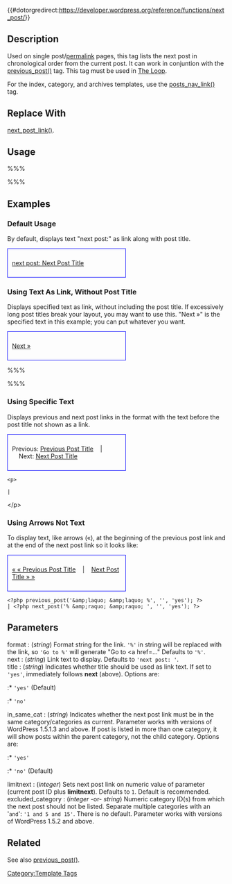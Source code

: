 {{#dotorgredirect:https://developer.wordpress.org/reference/functions/next_post/}}

{{Languages|
{{en|Function Reference/next_post}}
{{ja|テンプレートタグ/next_post}}
}}

{{Deprecated}}
== Description ==

Used on single post/[[Glossary#Permalink|permalink]] pages, this tag lists the next post in chronological order from the current post. It can work in conjuntion with the [[Template_Tags/previous_post|previous_post()]] tag.  This tag must be used in [[The Loop]].

For the index, category, and archives templates, use the [[Template_Tags/posts_nav_link|posts_nav_link()]] tag.

== Replace With ==

[[Template_Tags/next_post_link|next_post_link()]].

== Usage ==

%%% <?php next_post('format', 'next', 'title', 'in_same_cat',
                limitnext, excluded_category); ?> %%%

== Examples  ==
===Default Usage===

By default, displays text "next post:" as link along with post title.

<div style="border:1px solid blue; width:50%; padding:10px">[[#Examples|next post: Next Post Title]]</div>
 
 <?php next_post(); ?>

===Using Text As Link, Without Post Title===

Displays specified text as link, without including the post title. If excessively long post titles break your layout, you may want to use this. "Next &raquo;" is the specified text in this example; you can put whatever you want.

<div style="border:1px solid blue; width:50%; padding:10px">[[#Examples|Next &raquo;]]</div>
 
%%% <?php next_post('%','Next &raquo;', 'no'); ?> %%%

===Using Specific Text===

Displays previous and next post links in the format with the text before the post title not shown as a link.

<div style="border:1px solid blue; width:50%; padding:10px">Previous: [[#Examples|Previous Post Title]]&nbsp;&nbsp;&nbsp;&nbsp;|&nbsp;&nbsp;&nbsp;&nbsp;Next: [[#Examples|Next Post Title]]</div>

 &lt;p&gt;<?php previous_post('%', 'Previous:', 'no'); ?> 
 | <?php next_post('%', 'Next:', 'no'); ?>&lt;/p&gt;

===Using Arrows Not Text===

To display text, like arrows (&laquo;), at the beginning of the previous post link and at the end of the next post link so it looks like:

<div style="border:1px solid blue; width:50%; padding:10px">[[#Examples|&laquo; &laquo; Previous Post Title]]&nbsp;&nbsp;&nbsp;&nbsp;|&nbsp;&nbsp;&nbsp;&nbsp;[[#Examples|Next Post Title &raquo; &raquo; ]]</div>

<pre><?php previous_post('&amp;laquo; &amp;laquo; %', '', 'yes'); ?>
| <?php next_post('% &amp;raquo; &amp;raquo; ', '', 'yes'); ?></pre>

== Parameters ==

; format : (''string'') Format string for the link. <tt>'%'</tt> in string will be replaced with the link, so <tt>'Go to %'</tt> will generate "Go to <a href=..." Defaults to <tt>'%'</tt>.
; next : (''string'') Link text to display. Defaults to <tt>'next post: '</tt>.
; title : (''string'') Indicates whether title should be used as link text. If set to <tt>'yes'</tt>, immediately follows '''next''' (above). Options are:
:* <tt>'yes'</tt> (Default)
:* <tt>'no'</tt>
; in_same_cat : (''string'') Indicates whether the next post link must be in the same category/categories as current. Parameter works with versions of WordPress 1.5.1.3 and above. If post is listed in more than one category, it will show posts within the parent category, not the child category. Options are:
:* <tt>'yes'</tt>
:* <tt>'no'</tt> (Default)
; limitnext : (''integer'') Sets next post link on numeric value of parameter (current post ID plus '''limitnext'''). Defaults to <tt>1</tt>. Default is recommended.
; excluded_category : (''integer'' -or- ''string'') Numeric category ID(s) from which the next post should not be listed. Separate multiple categories with an '<tt>and</tt>': <tt>'1 and 5 and 15'</tt>. There is no default. Parameter works with versions of WordPress 1.5.2 and above.

== Related ==
See also [[Template Tags/previous_post|previous_post()]].

{{Tag Post Tags}}

{{Tag Footer}}

[[Category:Template Tags]]